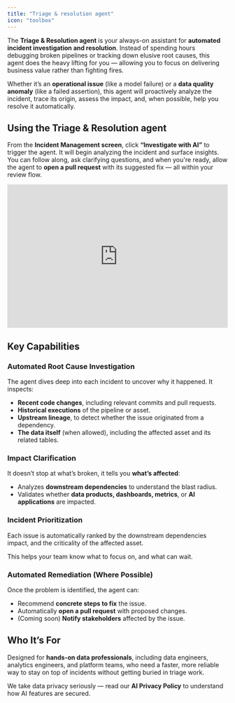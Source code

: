 ```yaml
---
title: "Triage & resolution agent"
icon: "toolbox"
---
```



The **Triage & Resolution agent** is your always-on assistant for **automated incident investigation and resolution**. Instead of spending hours debugging broken pipelines or tracking down elusive root causes, this agent does the heavy lifting for you — allowing you to focus on delivering business value rather than fighting fires.

Whether it’s an **operational issue** (like a model failure) or a **data quality anomaly** (like a failed assertion), this agent will proactively analyze the incident, trace its origin, assess the impact, and, when possible, help you resolve it automatically.

## Using the Triage & Resolution agent

From the **Incident Management screen**, click **“Investigate with AI”** to trigger the agent. It will begin analyzing the incident and surface insights. You can follow along, ask clarifying questions, and when you're ready, allow the agent to **open a pull request** with its suggested fix — all within your review flow.

<div style="position: relative; padding-bottom: 64.90384615384616%; height: 0;"><iframe src="https://www.loom.com/embed/e341f158943e4cf68271251e3e89a389?sid=5c4ac96f-2a05-40ca-b6ca-963895e95b41" frameborder="0" webkitallowfullscreen mozallowfullscreen allowfullscreen style="position: absolute; top: 0; left: 0; width: 100%; height: 100%;"></iframe></div>

## Key Capabilities

### Automated Root Cause Investigation

The agent dives deep into each incident to uncover why it happened. It inspects:

- **Recent code changes**, including relevant commits and pull requests.
- **Historical executions** of the pipeline or asset.
- **Upstream lineage**, to detect whether the issue originated from a dependency.
- **The data itself** (when allowed), including the affected asset and its related tables.

### Impact Clarification

It doesn’t stop at what’s broken, it tells you **what’s affected**:

- Analyzes **downstream dependencies** to understand the blast radius.
- Validates whether **data products, dashboards, metrics**, or **AI applications** are impacted.

### Incident Prioritization

Each issue is automatically ranked by the downstream dependencies impact, and the criticality of the affected asset.

This helps your team know what to focus on, and what can wait. 

### Automated Remediation (Where Possible)

Once the problem is identified, the agent can:

- Recommend **concrete steps to fix** the issue.
- Automatically **open a pull request** with proposed changes.
- (Coming soon) **Notify stakeholders** affected by the issue.

## Who It’s For

Designed for **hands-on data professionals**, including data engineers, analytics engineers, and platform teams, who need a faster, more reliable way to stay on top of incidents without getting buried in triage work.

We take data privacy seriously — read our **AI Privacy Policy** to understand how AI features are secured.